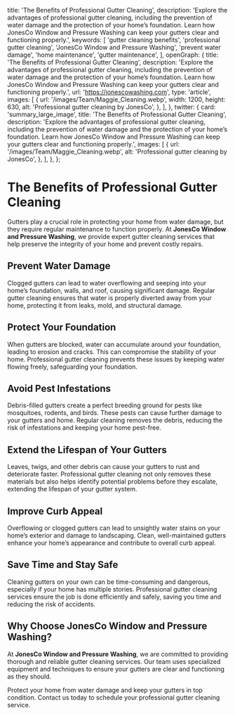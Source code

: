 
  title: 'The Benefits of Professional Gutter Cleaning',
  description: 'Explore the advantages of professional gutter cleaning, including the prevention of water damage and the protection of your home’s foundation. Learn how JonesCo Window and Pressure Washing can keep your gutters clear and functioning properly.',
  keywords: [
    'gutter cleaning benefits',
    'professional gutter cleaning',
    'JonesCo Window and Pressure Washing',
    'prevent water damage',
    'home maintenance',
    'gutter maintenance',
  ],
  openGraph: {
    title: 'The Benefits of Professional Gutter Cleaning',
    description: 'Explore the advantages of professional gutter cleaning, including the prevention of water damage and the protection of your home’s foundation. Learn how JonesCo Window and Pressure Washing can keep your gutters clear and functioning properly.',
    url: 'https://jonescowashing.com',
    type: 'article',
    images: [
      {
        url: '/images/Team/Maggie_Cleaning.webp',
        width: 1200,
        height: 630,
        alt: 'Professional gutter cleaning by JonesCo',
      },
    ],
  },
  twitter: {
    card: 'summary_large_image',
    title: 'The Benefits of Professional Gutter Cleaning',
    description: 'Explore the advantages of professional gutter cleaning, including the prevention of water damage and the protection of your home’s foundation. Learn how JonesCo Window and Pressure Washing can keep your gutters clear and functioning properly.',
    images: [
      {
        url: '/images/Team/Maggie_Cleaning.webp',
        alt: 'Professional gutter cleaning by JonesCo',
      },
    ],
  },
};

# The Benefits of Professional Gutter Cleaning

Gutters play a crucial role in protecting your home from water damage, but they require regular maintenance to function properly. At **JonesCo Window and Pressure Washing**, we provide expert gutter cleaning services that help preserve the integrity of your home and prevent costly repairs.

## Prevent Water Damage

Clogged gutters can lead to water overflowing and seeping into your home’s foundation, walls, and roof, causing significant damage. Regular gutter cleaning ensures that water is properly diverted away from your home, protecting it from leaks, mold, and structural damage.

## Protect Your Foundation

When gutters are blocked, water can accumulate around your foundation, leading to erosion and cracks. This can compromise the stability of your home. Professional gutter cleaning prevents these issues by keeping water flowing freely, safeguarding your foundation.

## Avoid Pest Infestations

Debris-filled gutters create a perfect breeding ground for pests like mosquitoes, rodents, and birds. These pests can cause further damage to your gutters and home. Regular cleaning removes the debris, reducing the risk of infestations and keeping your home pest-free.

## Extend the Lifespan of Your Gutters

Leaves, twigs, and other debris can cause your gutters to rust and deteriorate faster. Professional gutter cleaning not only removes these materials but also helps identify potential problems before they escalate, extending the lifespan of your gutter system.

## Improve Curb Appeal

Overflowing or clogged gutters can lead to unsightly water stains on your home’s exterior and damage to landscaping. Clean, well-maintained gutters enhance your home’s appearance and contribute to overall curb appeal.

## Save Time and Stay Safe

Cleaning gutters on your own can be time-consuming and dangerous, especially if your home has multiple stories. Professional gutter cleaning services ensure the job is done efficiently and safely, saving you time and reducing the risk of accidents.

## Why Choose JonesCo Window and Pressure Washing?

At **JonesCo Window and Pressure Washing**, we are committed to providing thorough and reliable gutter cleaning services. Our team uses specialized equipment and techniques to ensure your gutters are clear and functioning as they should.

Protect your home from water damage and keep your gutters in top condition. Contact us today to schedule your professional gutter cleaning service.
